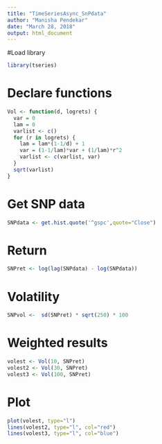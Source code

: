---
title: "TimeSeriesAsync_SnPdata"
author: "Manisha Pendekar"
date: "March 28, 2018"
output: html_document
---
#Load library
```{r echo=TRUE}
library(tseries)
```
# Declare functions
```{r echo=TRUE}
Vol <- function(d, logrets) {
  var = 0
  lam = 0
  varlist <- c()
  for (r in logrets) {
    lam = lam*(1-1/d) + 1
    var = (1-1/lam)*var + (1/lam)*r^2
    varlist <- c(varlist, var)
  }
  sqrt(varlist)
}

```
# Get SNP data
```{r echo=TRUE}
SNPdata <- get.hist.quote('^gspc',quote="Close")
```

# Return
```{r echo=TRUE}
SNPret <- log(lag(SNPdata) - log(SNPdata))
```
# Volatility
```{r echo=TRUE}
SNPvol <-  sd(SNPret) * sqrt(250) * 100
```
# Weighted results
```{r echo=TRUE}
volest <- Vol(10, SNPret)
volest2 <- Vol(30, SNPret)
volest3 <- Vol(100, SNPret)
```
# Plot
```{r echo=TRUE}
plot(volest, type="l")
lines(volest2, type="l", col="red")
lines(volest3, type="l", col="blue")
```